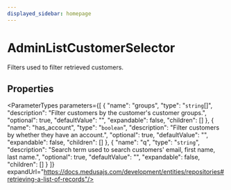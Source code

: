 ```yaml
---
displayed_sidebar: homepage
---
```



# AdminListCustomerSelector

Filters used to filter retrieved customers.

## Properties

<ParameterTypes parameters={[
  {
    "name": "groups",
    "type": "`string`[]",
    "description": "Filter customers by the customer's customer groups.",
    "optional": true,
    "defaultValue": "",
    "expandable": false,
    "children": []
  },
  {
    "name": "has_account",
    "type": "`boolean`",
    "description": "Filter customers by whether they have an account.",
    "optional": true,
    "defaultValue": "",
    "expandable": false,
    "children": []
  },
  {
    "name": "q",
    "type": "`string`",
    "description": "Search term used to search customers' email, first name, last name.",
    "optional": true,
    "defaultValue": "",
    "expandable": false,
    "children": []
  }
]} expandUrl="https://docs.medusajs.com/development/entities/repositories#retrieving-a-list-of-records"/>
